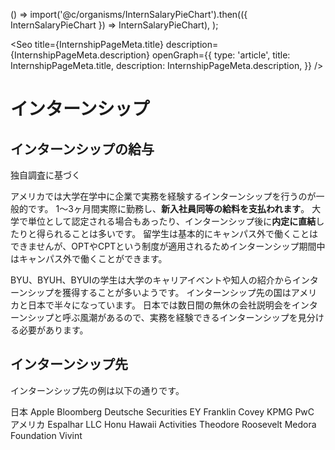 
  () => import('@c/organisms/InternSalaryPieChart').then(({ InternSalaryPieChart }) => InternSalaryPieChart),
);

<Seo
  title={InternshipPageMeta.title}
  description={InternshipPageMeta.description}
  openGraph={{
    type: 'article',
    title: InternshipPageMeta.title,
    description: InternshipPageMeta.description,
  }}
/>


# インターンシップ


## インターンシップの給与

<div className='md:float-left w-full md:w-2/3 lg:w-1/2'>
  <InternSalaryPieChart className='w-full h-72 md:h-80 lg:h-96' />
  <MDX.ul className='mt-4 text-xs'>
    <Footnote>
      独自調査に基づく
    </Footnote>
  </MDX.ul>
</div>

アメリカでは大学在学中に企業で実務を経験するインターンシップを行うのが一般的です。
1～3ヶ月間実際に勤務し、**新入社員同等の給料を支払われます**。
大学で単位として認定される場合もあったり、インターンシップ後に**内定に直結**したりと得られることは多いです。
留学生は基本的にキャンパス外で働くことはできませんが、OPTやCPTという制度が適用されるためインターンシップ期間中はキャンパス外で働くことができます。

BYU、BYUH、BYUIの学生は大学のキャリアイベントや知人の紹介からインターンシップを獲得することが多いようです。
インターンシップ先の国はアメリカと日本で半々になっています。
日本では数日間の無休の会社説明会をインターンシップと呼ぶ風潮があるので、実務を経験できるインターンシップを見分ける必要があります。


## インターンシップ先

インターンシップ先の例は以下の通りです。

<UlCol>
  <section>
    <MDX.h3 className='inline-block md:-mx-6 lg:-mx-12'>日本</MDX.h3>
    <MDX.ul>
      <MDX.li>Apple</MDX.li>
      <MDX.li>Bloomberg</MDX.li>
      <MDX.li>Deutsche Securities</MDX.li>
      <MDX.li>EY</MDX.li>
      <MDX.li>Franklin Covey</MDX.li>
      <MDX.li>KPMG</MDX.li>
      <MDX.li>PwC</MDX.li>
    </MDX.ul>
  </section>

  <section>
    <MDX.h3 className='inline-block md:-mx-6 lg:-mx-12'>アメリカ</MDX.h3>
    <MDX.ul>
      <MDX.li>Espalhar LLC</MDX.li>
      <MDX.li>Honu Hawaii Activities</MDX.li>
      <MDX.li>Theodore Roosevelt Medora Foundation</MDX.li>
      <MDX.li>Vivint</MDX.li>
    </MDX.ul>
  </section>
</UlCol>
